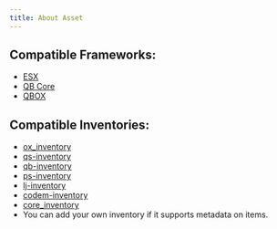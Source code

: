 ```yaml
---
title: About Asset
---
```



## Compatible Frameworks:
- [ESX](https://github.com/esx-framework/esx_core)
- [QB Core](https://github.com/qbcore-framework/qb-core)
- [QBOX](https://github.com/Qbox-project)

## Compatible Inventories:
- [ox_inventory](https://github.com/overextended/ox_inventory)
- [qs-inventory](https://buy.quasar-store.com/package/4770732)
- [qb-inventory](https://github.com/qbcore-framework/qb-inventory)
- [ps-inventory](https://github.com/Project-Sloth/ps-inventory)
- [lj-inventory](https://github.com/loljoshie/lj-inventory)
- [codem-inventory](https://codem.tebex.io/package/5900973)
- [core_inventory](https://www.c8re.store/package/5121548)
- You can add your own inventory if it supports metadata on items.